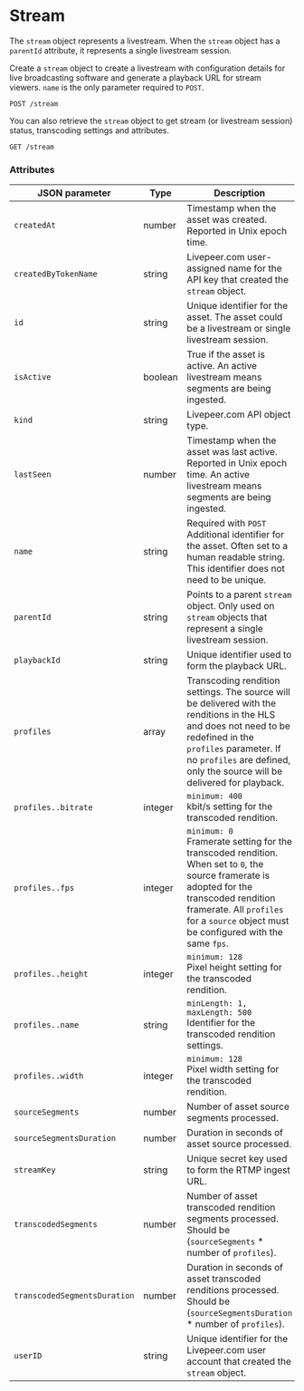 
<DocsLayout>

# Stream

The `stream` object represents a livestream. When the `stream` object has a `parentId` attribute, it represents a single livestream session.

Create a `stream` object to create a livestream with configuration details for live broadcasting software and generate a playback URL for stream viewers. `name` is the only parameter required to `POST`. 

`POST /stream`

You can also retrieve the `stream` object to get stream (or livestream session) status, transcoding settings and attributes.

`GET /stream`

### Attributes

| JSON parameter               | Type    | Description |
| ---------------------------- | ------- |-------------------------------------- |
| `createdAt`                  | number  | Timestamp when the asset was created.  Reported in Unix epoch time. |
| `createdByTokenName`         | string  | Livepeer.com user-assigned name for the API key that created the `stream` object. |
| `id`                         | string  | Unique identifier for the asset. The asset could be a livestream or single livestream session. |
| `isActive`                   | boolean | True if the asset is active. An active livestream means segments are being ingested. |
| `kind`                       | string  | Livepeer.com API object type. |
| `lastSeen`                   | number  | Timestamp when the asset was last active. Reported in Unix epoch time. An active livestream means segments are being ingested. |
|  `name`                      | string  | Required with `POST`<br />Additional identifier for the asset. Often set to a human readable string. This identifier does not need to be unique.|
| `parentId`                   | string  |  Points to a parent `stream` object. Only used on `stream` objects that represent a single livestream session. |
| `playbackId`                 | string  | Unique identifier used to form the playback URL. |
| `profiles`                   | array   | Transcoding rendition settings. The source will be delivered with the renditions in the HLS and does not need to be redefined in the `profiles` parameter. If no `profiles` are defined, only the source will be delivered for playback. |
| `profiles..bitrate`          | integer | `minimum: 400`<br />kbit/s setting for the transcoded rendition. |
| `profiles..fps`              | integer | `minimum: 0`<br />Framerate setting for the transcoded rendition. When set to `0`, the source framerate is adopted for the transcoded rendition framerate. All `profiles` for a `source` object must be configured with the same `fps`.|
| `profiles..height`           | integer | `minimum: 128`<br />Pixel height setting for the transcoded rendition. |
| `profiles..name`             | string  | `minLength: 1, maxLength: 500`<br />Identifier for the transcoded rendition settings.|
| `profiles..width`            | integer | `minimum: 128`<br />Pixel width setting for the transcoded rendition. |
| `sourceSegments`             | number  | Number of asset source segments processed. |
| `sourceSegmentsDuration`     | number  | Duration in seconds of asset source processed. |
| `streamKey`                  | string  | Unique secret key used to form the RTMP ingest URL. |
| `transcodedSegments`         | number  | Number of asset transcoded rendition segments processed. Should be (`sourceSegments` * number of `profiles`). |
| `transcodedSegmentsDuration` | number  | Duration in seconds of asset transcoded renditions processed. Should be (`sourceSegmentsDuration` * number of `profiles`). |
| `userID`                     | string  | Unique identifier for the Livepeer.com user account that created the `stream` object. |

</DocsLayout>

